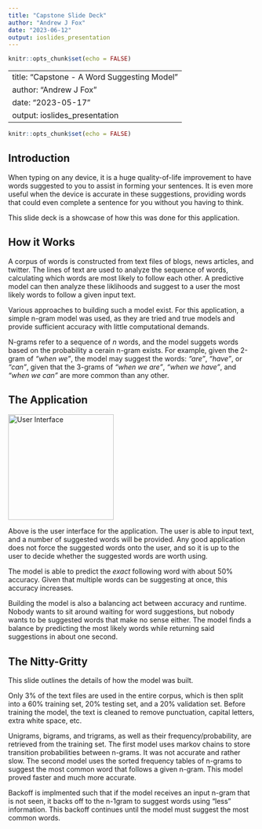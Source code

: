 ```yaml
---
title: "Capstone Slide Deck"
author: "Andrew J Fox"
date: "2023-06-12"
output: ioslides_presentation
---
```


```r
knitr::opts_chunk$set(echo = FALSE)
```

---
title: "Capstone - A Word Suggesting Model"
author: "Andrew J Fox"
date: "2023-05-17"
output: ioslides_presentation
---

```r
knitr::opts_chunk$set(echo = FALSE)
```

## Introduction

When typing on any device, it is a huge quality-of-life improvement to have words suggested to you to assist in forming your sentences. It is even more useful when the device is accurate in these suggestions, providing words that could even complete a sentence for you without you having to think.

This slide deck is a showcase of how this was done for this application.

\pagebreak

## How it Works {.smaller}

A corpus of words is constructed from text files of blogs, news articles, and twitter. The lines of text are used to analyze the sequence of words, calculating which words are most likely to follow each other. A predictive model can then analyze these liklihoods and suggest to a user the most likely words to follow a given input text.

Various approaches to building such a model exist. For this application, a simple n-gram model was used, as they are tried and true models and provide sufficient accuracy with little computational demands.

N-grams refer to a sequence of *n* words, and the model suggets words based on the probability a cerain n-gram exists. For example, given the 2-gram of *"when we"*, the model may suggest the words: *"are"*, *"have"*, or *"can"*, given that the 3-grams of *"when we are"*, *"when we have"*, and *"when we can"* are more common than any other.

\pagebreak

## The Application {.smaller}

![](images/Screenshot%202023-05-17%20at%203.08.02%20PM.png "User Interface"){.wrap_text width="215"}

Above is the user interface for the application. The user is able to input text, and a number of suggested words will be provided. Any good application does not force the suggested words onto the user, and so it is up to the user to decide whether the suggested words are worth using.

The model is able to predict the *exact* following word with about 50% accuracy. Given that multiple words can be suggesting at once, this accuracy increases.

Building the model is also a balancing act between accuracy and runtime. Nobody wants to sit around waiting for word suggestions, but nobody wants to be suggested words that make no sense either. The model finds a balance by predicting the most likely words while returning said suggestions in about one second.

\pagebreak

## The Nitty-Gritty {.smaller}

This slide outlines the details of how the model was built.

Only 3% of the text files are used in the entire corpus, which is then split into a 60% training set, 20% testing set, and a 20% validation set. Before training the model, the text is cleaned to remove punctuation, capital letters, extra white space, etc.

Unigrams, bigrams, and trigrams, as well as their frequency/probability, are retrieved from the training set. The first model uses markov chains to store transition probabilities between n-grams. It was not accurate and rather slow. The second model uses the sorted frequency tables of n-grams to suggest the most common word that follows a given n-gram. This model proved faster and much more accurate.

Backoff is implmented such that if the model receives an input n-gram that is not seen, it backs off to the n-1gram to suggest words using "less" information. This backoff continues until the model must suggest the most common words.

